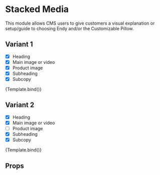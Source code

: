 

<Meta title='Modules/Stacked Media' component={StackedMedia} />

# Stacked Media

This module allows CMS users to give customers a visual explanation or setup/guide to choosing Endy and/or the Customizable Pillow.

## Variant 1

- [x] Heading
- [x] Main image or video
- [x] Product image
- [x] Subheading
- [x] Subcopy

<Canvas>
  <Story
    name='StackedMedia v1'
    args={{
      heading: 'Foam Adjustment Guide',
      columnOne: {
        heading: 'Stomach Sleeper',
        showOpenedAccordion: true,
        subcopy:
          "Remove as much foam as you'd like to make a thinner and softer pillow for optimal comfort. This helps relax the neck from any added pressure.",
        mainImage: {
          alt: 'Alt text is important',
          desktopImage: {
            asset: {
              _ref: 'image-144744ca9169c872b94f8877dd1e9b12ff335679-1234x820-jpg'
            }
          }
        },
        productImage: {
          alt: 'Alt text is important',
          desktopImage: {
            asset: {
              _ref: 'image-abfe73797de0f243dbe42a8676a9dead6b9400aa-1234x528-png'
            }
          }
        }
      },
      columnTwo: {
        heading: 'Back Sleeper',
        showOpenedAccordion: false,
        subcopy:
          'Lorem ipsum dolor sit amet, consectetur adipiscing elit, sed do eiusmod tempor incididunt ut labore et dolore magna aliqua.',
        mainImage: {
          alt: 'Alt text is important',
          desktopImage: {
            asset: {
              _ref: 'image-892a817d732d7b1a1fca75b7e0b9461ce8efbc3e-1234x820-jpg'
            }
          }
        },
        productImage: {
          alt: 'Alt text is important',
          desktopImage: {
            asset: {
              _ref: 'image-0478e7c3070f9dfb88cb7b9edfe1fe5395088465-1234x528-png'
            }
          }
        }
      },
      columnThree: {
        heading: 'Side Sleeper',
        showOpenedAccordion: false,
        subcopy:
          'Try the pillow with all the foam for the firmest level of support. Make sure to keep your ears, shoulders and knees aligned in order to avoid muscle strain.',
        mainImage: {
          alt: 'Alt text is important',
          desktopImage: {
            asset: {
              _ref: 'image-563eeca38df146904ebaee66f5052d3aaca30570-1234x820-jpg'
            }
          }
        },
        productImage: {
          alt: 'Alt text is important',
          desktopImage: {
            asset: {
              _ref: 'image-312a3621eb0587f7535edd9a6093e63448a6da33-1234x528-png'
            }
          }
        }
      },
      locale: 'en'
    }}
  >
    {Template.bind()}
  </Story>
</Canvas>

## Variant 2

- [x] Heading
- [x] Main image or video
- [ ] Product image
- [x] Subheading
- [x] Subcopy

<Canvas>
  <Story
    name='StackedMedia v2'
    args={{
      heading: 'Why Endy?',
      columnOne: {
        heading: 'Street art paleo jean shorts',
        showOpenedAccordion: true,
        subcopy:
          'Lorem ipsum dolor sit amet, consectetur adipiscing elit, sed do eiusmod tempor incididunt ut labore et dolore magna aliqua.',
        video: {
          src: 'https://res.cloudinary.com/rangle/video/upload/v1647524935/rangle.io/msdhfptzvj22eak2njxy.mp4'
        }
      },
      columnTwo: {
        heading: 'Street art paleo jean shorts',
        showOpenedAccordion: false,
        subcopy:
          'Lorem ipsum dolor sit amet, consectetur adipiscing elit, sed do eiusmod tempor incididunt ut labore et dolore magna aliqua.',
        video: {
          src: 'https://res.cloudinary.com/rangle/video/upload/v1647524935/rangle.io/msdhfptzvj22eak2njxy.mp4'
        }
      },
      columnThree: {
        heading: 'Street art paleo jean shorts',
        showOpenedAccordion: false,
        subcopy:
          'Lorem ipsum dolor sit amet, consectetur adipiscing elit, sed do eiusmod tempor incididunt ut labore et dolore magna aliqua.',
        video: {
          src: 'https://res.cloudinary.com/rangle/video/upload/v1647524935/rangle.io/msdhfptzvj22eak2njxy.mp4'
        }
      },
      locale: 'en'
    }}
  >
    {Template.bind()}
  </Story>
</Canvas>

## Props

<ArgsTable of={StackedMedia} />
